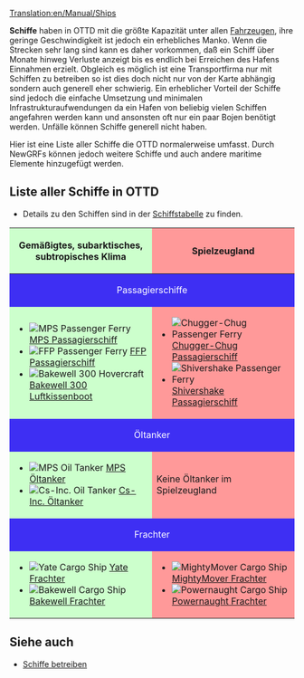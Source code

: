 [[Translation:en/Manual/Ships]]
{{de/Manual/Inhaltsverzeichnis}}

{{en/Todo|Einige Links müssen noch übersetzt werden}}


'''Schiffe''' haben in OTTD mit die größte Kapazität unter allen [[de/Manual/Fahrzeuge|Fahrzeugen]], ihre geringe Geschwindigkeit ist jedoch ein erhebliches Manko. Wenn die Strecken sehr lang sind kann es daher vorkommen, daß ein Schiff über Monate hinweg Verluste anzeigt bis es endlich bei Erreichen des Hafens Einnahmen erzielt. Obgleich es möglich ist eine Transportfirma nur mit Schiffen zu betreiben so ist dies doch nicht nur von der Karte abhängig sondern auch generell eher schwierig. 
Ein erheblicher Vorteil der Schiffe sind jedoch die einfache Umsetzung und minimalen Infrastrukturaufwendungen da ein Hafen von beliebig vielen Schiffen angefahren werden kann und ansonsten oft nur ein paar Bojen benötigt werden. Unfälle können Schiffe generell nicht haben.

Hier ist eine Liste aller Schiffe die OTTD normalerweise umfasst. Durch NewGRFs können jedoch weitere Schiffe und auch andere maritime Elemente hinzugefügt werden.

==Liste aller Schiffe in OTTD==
* Details zu den Schiffen sind in der [[en/Manual/Base Set/Ships/Ship Comparison#ship-comparison-table|Schiffstabelle]] zu finden.

{|border="1" cellspacing="2" cellpadding="3" rules="all" style="margin:1em 1em 1em 0; border:solid 1px #AAAAAA;"
!width="50%" style="background: #ccffcc" | Gemäßigtes, subarktisches, subtropisches Klima
!width="50%" style="background: #ff9999" | Spielzeugland
|-
! colspan="2" style="background: #3e2ff3; color:white" align="center" | Passagierschiffe
|-
| style="background: #ccffcc" |
*[[File:en/Manual/Base Set/Ships/Ferry.png|MPS Passenger Ferry]] [[en/Manual/Base Set/Ships/MPS Passenger Ferry|MPS Passagierschiff]]
*[[File:en/Manual/Base Set/Ships/Ferry.png|FFP Passenger Ferry]] [[en/Manual/Base Set/Ships/FFP Passenger Ferry|FFP Passagierschiff]]
*[[File:en/Manual/Base Set/Ships/Hovercraft.png|Bakewell 300 Hovercraft]] [[en/Manual/Base Set/Ships/Bakewell 300 Hovercraft|Bakewell 300 Luftkissenboot]]
| style="background: #ff9999" |
*[[File:en/Manual/Base Set/Ships/Toylandpassengership.png|Chugger-Chug Passenger Ferry]] [[en/Manual/Base Set/Ships/Chugger-Chug Passenger Ferry|Chugger-Chug Passagierschiff]]
*[[File:en/Manual/Base Set/Ships/Toylandpassengership.png|Shivershake Passenger Ferry]] [[en/Manual/Base Set/Ships/Shivershake Passenger Ferry|Shivershake Passagierschiff]]
|-
! colspan="2" style="background: #3e2ff3; color:white" align="center" | Öltanker
|-
| style="background: #ccffcc" |
*[[File:en/Manual/Base Set/Ships/Oiltanker ship.png|MPS Oil Tanker]] [[en/Manual/Base Set/Ships/MPS Oil Tanker|MPS Öltanker]]
*[[File:en/Manual/Base Set/Ships/Oiltanker ship.png|Cs-Inc. Oil Tanker]] [[en/Manual/Base Set/Ships/Cs-Inc. Oil Tanker|Cs-Inc. Öltanker]]
| style="background: #ff9999" | Keine Öltanker im Spielzeugland
|-
! colspan="2" style="background: #3e2ff3; color:white" align="center" | Frachter
|-
| style="background: #ccffcc" |
*[[File:en/Manual/Base Set/Ships/CargoShip.png|Yate Cargo Ship]] [[en/Manual/Base Set/Ships/Yate Cargo Ship|Yate Frachter]]
*[[File:en/Manual/Base Set/Ships/CargoShip.png|Bakewell Cargo Ship]] [[en/Manual/Base Set/Ships/Bakewell Cargo Ship|Bakewell Frachter]]
| style="background: #ff9999" |
*[[File:en/Manual/Base Set/Ships/Toylandcargoship.png|MightyMover Cargo Ship]] [[en/Manual/Base Set/Ships/MightyMover Cargo Ship|MightyMover Frachter]]
*[[File:en/Manual/Base Set/Ships/Toylandcargoship.png|Powernaught Cargo Ship]] [[en/Manual/Base Set/Ships/Powernaught Cargo Ship|Powernaught Frachter]]
|}

==Siehe auch==
*[[de/Manual/Wasserwegebau#schiffe-betreiben|Schiffe betreiben]]